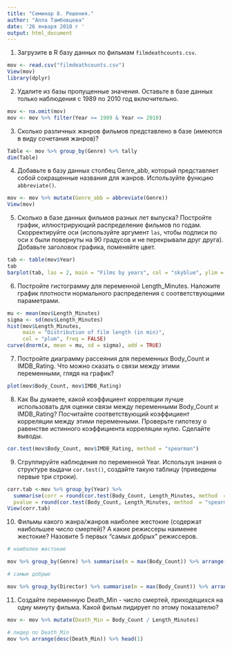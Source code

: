 ```yaml
---
title: "Семинар 8. Решения."
author: "Алла Тамбовцева"
date: '26 января 2018 г '
output: html_document
---
```


1.  Загрузите в R базу данных по фильмам `filmdeathcounts.csv`.

```r
mov <- read.csv("filmdeathcounts.csv")
View(mov)
library(dplyr)
```

2.  Удалите из базы пропущенные значения. Оставьте в базе данных только наблюдения с 1989 по 2010 год включительно.

```r
mov <- na.omit(mov)
mov <- mov %>% filter(Year >= 1989 & Year <= 2010)
```

3.  Сколько различных жанров фильмов представлено в базе (имеются в виду сочетания жанров)?

```r
Table <- mov %>% group_by(Genre) %>% tally
dim(Table)
```

4. Добавьте в базу данных столбец Genre\_abb, который представляет собой сокращенные названия для жанров. Используйте функцию `abbreviate()`.

```r
mov <- mov %>% mutate(Genre_abb = abbreviate(Genre))
View(mov)
```

5. Сколько в базе данных фильмов разных лет выпуска? Постройте график, иллюстрирующий распределение фильмов по годам. Скорректируйте оси (используйте аргумент `las`, чтобы подписи по оси x были повернуты на 90 градусов и не перекрывали друг друга). Добавьте заголовок графика, поменяйте цвет.

```r
tab <- table(mov$Year)
tab
barplot(tab, las = 2, main = "Films by years", col = "skyblue", ylim = c(0, 50))
```

6. Постройте гистограмму для переменной Length\_Minutes. Наложите график плотности нормального распределения с соответствующими параметрами.

```r
mu <- mean(mov$Length_Minutes)
sigma <- sd(mov$Length_Minutes)
hist(mov$Length_Minutes, 
     main = "Distribution of film length (in min)", 
     col = "plum", freq = FALSE)
curve(dnorm(x, mean = mu, sd = sigma), add = TRUE)
```

7. Постройте диаграмму рассеяния для переменных Body\_Count и IMDB\_Rating. Что можно сказать о связи между этими переменными, глядя на график?

```r
plot(mov$Body_Count, mov$IMDB_Rating)
```

8. Как Вы думаете, какой коэффициент корреляции лучше использовать для оценки связи между переменными Body\_Count и IMDB\_Rating? Посчитайте соответствующий коэффициент корреляции между этими переменными. Проверьте гипотезу о равенстве истинного коэффициента корреляции нулю. Сделайте выводы.

```r
cor.test(mov$Body_Count, mov$IMDB_Rating, method = "spearman")
```

9. Сгруппируйте наблюдения по переменной Year. Используя знания о структуре выдачи `cor.test()`, создайте такую таблицу (приведены первые три строки).

```r
corr.tab <-mov %>% group_by(Year) %>% 
  summarise(corr = round(cor.test(Body_Count, Length_Minutes, method  = "spearman")$estimate, 2),
  pvalue = round(cor.test(Body_Count, Length_Minutes, method  = "spearman")$p.value, 3))
View(corr.tab)
```

10. Фильмы какого жанра/жанров наиболее жестокие (содержат наибольшее число смертей)? А какие режиссеры наименее жестокие? Назовите 5 первых "самых добрых" режиссеров.

```r
# наиболее жестокие

mov %>% group_by(Genre) %>% summarise(m = max(Body_Count)) %>% arrange(desc(m))

# самые добрые

mov %>% group_by(Director) %>% summarise(m = max(Body_Count)) %>% arrange(m) %>% head(5)
```

11. Создайте переменную Death\_Min - число смертей, приходящихся на одну минуту фильма. Какой фильм лидирует по этому показателю?

```r
mov <- mov %>% mutate(Death_Min = Body_Count / Length_Minutes)

# лидер по Death_Min
mov %>% arrange(desc(Death_Min)) %>% head(1) 
```
